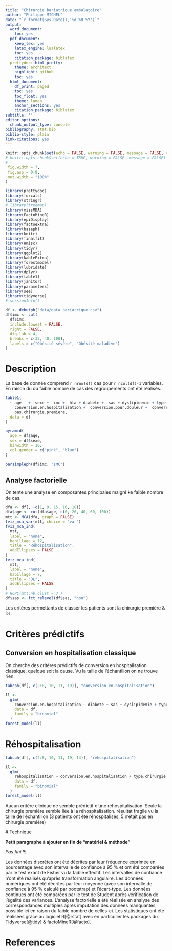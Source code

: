 ```yaml
---
title: "Chirurgie bariatrique ambulatoire"
author: "Philippe MICHEL"
date: "`r format(Sys.Date(),'%d %B %Y')`"
output:
  word_document:
    toc: yes
  pdf_document:
    keep_tex: yes
    latex_engine: lualatex
    toc: yes
    citation_package: biblatex
  prettydoc::html_pretty:
    theme: architect
    highlight: github
    toc: yes
  html_document:
    df_print: paged
    toc: yes
    toc_float: yes
    theme: lumen
    anchor_sections: yes
    citation_package: biblatex
subtitle: ''
editor_options:
  chunk_output_type: console
bibliography: stat.bib
biblio-style: plain
link-citations: yes
---
```


```r
knitr::opts_chunk$set(echo = FALSE, warning = FALSE, message = FALSE, cache = FALSE,
# knitr::opts_chunk$set(echo = TRUE, warning = FALSE, message = FALSE)
#
 fig.width = 7,
 fig.asp = 0.8,
 out.width = "100%"
)
```

```r
library(prettydoc)
library(forcats)
library(stringr)
# library(treemap)
library(missMDA)
library(FactoMineR)
library(epiDisplay)
library(factoextra)
library(baseph)
library(knitr)
library(finalfit)
library(Hmisc)
library(tidyr)
library(ggplot2)
library(kableExtra)
library(forestmodel)
library(lubridate)
library(dplyr)
library(table1)
library(janitor)
library(parameters)
library(see)
library(tidyverse)
# sessionInfo()
```

```r
df <- debutph("data/data_bariatrique.csv")
df$imc <- cut(
  df$imc,
  include.lowest = FALSE,
  right = FALSE,
  dig.lab = 4,
  breaks = c(35, 40, 100),
  labels = c("Obésité sévère", "Obésité maladive")
)
```

# Description
   La base de donnée comprend `r nrow(df)` cas pour `r ncol(df)-1`
   variables. En raison du  du faible nombre de cas des regroupements ont été réalisés.

```r
table1(
  ~ age   +  sexe +  imc +  hta + diabete +  sas + dyslipidemie + type.chirurgie +
    conversion.en.hospitalisation +  conversion.pour.douleur +  conversion.autre.cause + rehospitalisation + reoperation +  passage.urgences + complications + mortalite +
    pas.chirurgie.premiere,
  data = df
)
```

```r
pyramid(
  age = df$age,
  sex = df$sexe,
  binwidth = 10,
  col.gender = c("pink", "blue")
)
```

```r
barsimpleph(df$imc, "IMC")
```
## Analyse factorielle

On tente une analyse en composantes principales malgré ke faible
nombre de cas. 

```r
dfa <- df[, -c(1, 9, 15, 16, 18)]
dfa$age <- cut(dfa$age, c(0, 20, 40, 60, 100))
mtt <- MCA(dfa, graph = FALSE)
fviz_mca_var(mtt, choice = "var")
fviz_mca_ind(
  mtt,
  label = "none",
  habillage = 12,
  title = "Réhospitalisation",
  addEllipses = FALSE
)
fviz_mca_ind(
  mtt,
  label = "none",
  habillage = 7,
  title = "DL",
  addEllipses = FALSE
)
# HCPC(mtt,nb.clust = 3 )
df$sas <- fct_relevel(df$sas, "non")
```

Les critères permettants de classer les patients sont la chirurgie première & DL. 

# Critères prédictifs

## Conversion en hospitalisation classique

On cherche des critères prédictifs de conversion en hospitalisation classique, quelque soit la cause. Vu la taille de l'échantillon on ne trouve rien. 

```r
tabcph(df[, c(2:8, 10, 11, 19)], "conversion.en.hospitalisation")

ll <-
  glm(
    conversion.en.hospitalisation ~ diabete + sas + dyslipidemie + type.chirurgie.2 + pas.chirurgie.premiere,
    data = df,
    family = "binomial"
  )
forest_model(ll)
```

# Réhospitalisation

```r
tabcph(df[, c(2:8, 10, 11, 19, 14)], "rehospitalisation")

ll <-
  glm(
    rehospitalisation ~ conversion.en.hospitalisation + type.chirurgie.2 + pas.chirurgie.premiere,
    data = df,
    family = "binomial"
  )
forest_model(ll)
```

Aucun critère clinique ne semble prédictif d'une réhospitalisation. Seule la chirurgie première semble liée à la réhospitalisation. résultat fragile vu la taille de l'échantillon (3 patients ont été réhospitalisés, 5 n'était pas en chirurgie première)


 # Technique 

**Petit paragraphe à ajouter en fin de “matériel & méthode”**

*Pas fini !!!*

Les données discrètes ont été décrites par leur fréquence exprimée en pourcentage avec son intervalle de confiance à 95 % et ont été comparées par le test exact de Fisher vu la faible effectif. Les intervalles de confiance n’ont été réalisés qu’après transformation angulaire. Les données numériques ont été décrites par leur moyenne (avec son intervalle de confiance à 95 % calculé par bootstrap) et l’écart-type. Les données continues ont été comparées par le test de Student après vérification de l’égalité des variances. L’analyse factorielle a été réalisée en analyse des correspondances multiples après imputation des données manquantes, possible ici en raison du faible nombre de celles-ci.
Les statistiques ont été réalisées grâce au logiciel R[@rstat] avec en particulier les packages du Tidyverse[@tidy] & factoMineR[@facto].

# References










